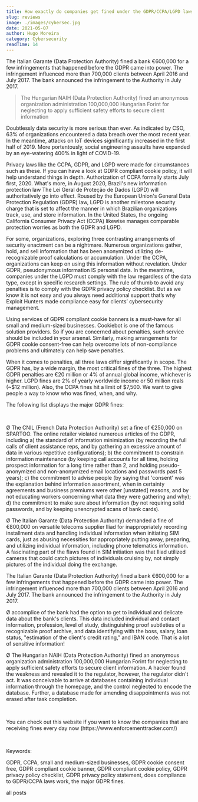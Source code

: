 ```yaml
---
title: How exactly do companies get fined under the GDPR/CCPA/LGPD laws, and how can you avoid it?
slug: reviews
image: ./images/cybersec.jpg
date: 2021-05-07
author: Hugo Moreira
category: Cybersecurity
readTime: 14
---
```


<p>
The Italian Garante (Data Protection Authority) fined a bank €600,000 for a few infringements that happened before the GDPR came into power. The infringement influenced more than 700,000 clients between April 2016 and July 2017. The bank announced the infringement to the Authority in July 2017.
</p>
<blockquote>
  The Hungarian NAIH (Data Protection Authority) fined an anonymous organization
  administration 100,000,000 Hungarian Forint for neglecting to apply sufficient
  safety efforts to secure client information
</blockquote>

<p>Doubtlessly data security is more serious than ever. As indicated by CSO, 63% of organizations encountered a data breach over the most recent year. In the meantime, attacks on IoT devices significantly increased in the first half of 2019. More portentously, social engineering assaults have expanded by an eye-watering 400% in light of COVID-19.

<p>
  Privacy laws like the CCPA, GDPR, and LGPD were made for circumstances such as
  these. If you can have a look at GDPR compliant cookie policy, it will help
  understand things in depth. Authorization of CCPA formally starts July first,
  2020. What's more, in August 2020, Brazil's new information protection law The
  Lei Geral de Proteção de Dados (LGPD) will authoritatively go into effect.
  Roused by the European Union's General Data Protection Regulation (GDPR) law,
  LGPD is another milestone security charge that is set to affect the manner in
  which Brazilian organizations track, use, and store information. In the United
  States, the ongoing California Consumer Privacy Act (CCPA) likewise manages
  comparable protection worries as both the GDPR and LGPD.
</p>

<p>
  For some, organizations, exploring three contrasting arrangements of security
  enactment can be a nightmare. Numerous organizations gather, hold, and sell
  information that has been anonymized utilizing de-recognizable proof
  calculations or accumulation. Under the CCPA, organizations can keep on using
  this information without revelation. Under GDPR, pseudonymous information IS
  personal data. In the meantime, companies under the LGPD must comply with the
  law regardless of the data type, except in specific research settings. The
  rule of thumb to avoid any penalties is to comply with the GDPR privacy policy
  checklist. But as we know it is not easy and you always need additional
  support that’s why Exploit Hunters made compliance easy for clients’
  cybersecurity management.
</p>

<p>
  Using services of GDPR compliant cookie banners is a must-have for all small
  and medium-sized businesses. Cookiebot is one of the famous solution
  providers. So if you are concerned about penalties, such service should be
  included in your arsenal. Similarly, making arrangements for GDPR cookie
  consent-free can help overcome lots of non-compliance problems and ultimately
  can help save penalties.
</p>

<p>
  When it comes to penalties, all three laws differ significantly in scope. The
  GDPR has, by a wide margin, the most critical fines of the three. The highest
  GDPR penalties are €20 million or 4% of annual global income, whichever is
  higher. LGPD fines are 2% of yearly worldwide income or 50 million reals (~$12
  million). Also, the CCPA fines hit a limit of $7,500. We want to give people a
  way to know who was fined, when, and why.
</p>

<p>The following list displays the major GDPR fines:</p>
<br />
<p>
  Ø The CNIL (French Data Protection Authority) set a fine of €250,000 on
  SPARTOO. The online retailer violated numerous articles of the GDPR, including
  a) the standard of information minimization (by recording the full calls of
  client assistance reps, and by gathering an excessive amount of data in
  various repetitive configurations); b) the commitment to constrain information
  maintenance (by keeping call accounts for all time, holding prospect
  information for a long time rather than 2, and holding pseudo-anonymized and
  non-anonymized email locations and passwords past 5 years); c) the commitment
  to advise people (by saying that 'consent' was the explanation behind
  information assortment, when in certainty agreements and business premiums
  were other [unstated] reasons, and by not educating workers concerning what
  data they were gathering and why); d) the commitment to make sure about
  information (by not requiring solid passwords, and by keeping unencrypted
  scans of bank cards).
</p>
<p>
  Ø The Italian Garante (Data Protection Authority) demanded a fine of €800,000
  on versatile telecoms supplier Iliad for inappropriately recording installment
  data and handling individual information when initiating SIM cards, just as
  abusing necessities for appropriately putting away, preparing, and utilizing
  individual information, including phone telematics information. A fascinating
  part of the flaws found in SIM initiation was that Iliad utilized cameras that
  could catch pictures of individuals cruising by, not simply pictures of the
  individual doing the exchange.
</p>

<p>
  The Italian Garante (Data Protection Authority) fined a bank €600,000 for a
  few infringements that happened before the GDPR came into power. The
  infringement influenced more than 700,000 clients between April 2016 and July
  2017. The bank announced the infringement to the Authority in July 2017.
</p>

<p>
  Ø accomplice of the bank had the option to get to individual and delicate data
  about the bank's clients. This data included individual and contact
  information, profession, level of study, distinguishing proof subtleties of a
  recognizable proof archive, and data identifying with the boss, salary, loan
  status, "estimation of the client's credit rating,” and IBAN code. That is a
  lot of sensitive information!
</p>

<p>
  Ø The Hungarian NAIH (Data Protection Authority) fined an anonymous
  organization administration 100,000,000 Hungarian Forint for neglecting to
  apply sufficient safety efforts to secure client information. A hacker found
  the weakness and revealed it to the regulator, however, the regulator didn't
  act. It was conceivable to arrive at databases containing individual
  information through the homepage, and the control neglected to encode the
  database. Further, a database made for amending disappointments was not erased
  after task completion.
</p>
<br />
<p>
  You can check out this website if you want to know the companies that are
  receiving fines every day now (https://www.enforcementtracker.com/)
</p>
<br />
<p>Keywords:</p>
<p>
  GDPR, CCPA, small and medium-sized businesses, GDPR cookie consent free, GDPR
  compliant cookie banner, GDPR compliant cookie policy, GDPR privacy policy
  checklist, GDPR privacy policy statement, does compliance to GDPR/CCPA laws
  work, the major GDPR fines.
</p>

<Link to="/posts" className="btn center-btn">
  all posts
</Link>
